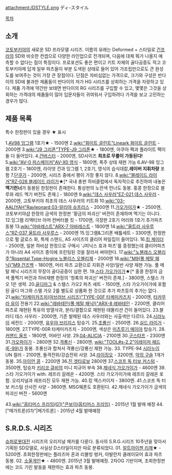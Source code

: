 attachment:/DSTYLE.png
ディ-スタイル 

[[목차]]

== 소개 ==
[[코토부키야]]의 새로운 SD 프라모델 시리즈. 이름의 유래는 Deformed + 스타일로 [[건프라]]의 SD와 비슷한 컨셉으로 다양한 라인업으로 전개되며, 다음에 대체 뭐가 나올지 예측할 수 없다는 점이 특징이다. 프로포션도 좋은 편이고 키트 자체의 골다공증도 적고 코토부키야제 답게 일부 파츠들이 부분 도색된 상태로 들어 있어 가조립만으로도 큰 완성도를 보여주는 것이 가장 큰 장점이다. 단점은 자비심없는 가격으로, 크기와 구성은 반다이의 SD에 불과한 제품들이 반다이의 저가 HG 시리즈를 상회하는 가격을 자랑하고 있다. 제품 가격에 약간만 보태면 반다이의 RG 시리즈를 구입할 수 있고, 몇몇은 그것을 상회하는 가격대의 제품들이 많아 입문자들이 귀여워서 구입하려다 가격을 보고 고민하는 경우가 많다.
== 제품 목록 ==
특수 한정판이 있을 경우 ★ 표시

1.[[AV98 잉그램]] 1호기★ - 1500엔
2.[[wiki:"화이트 글린트"Lineark 화이트 글린트]] - 2000엔
3.[[wiki:"J9 그리폰"TYPE-J9 그리폰]]★ - 1800엔, 아쿠아 팩과 플라이트 팩이 둘 다 들어있다.
4.[[건버스터]] - 2000엔, SD사이즈 '''최초로 무릎이 가동된다!'''
5.[[wiki:"AV-0 피스메이커"AV-X0 영식]] - 1800엔, 폭주 상태 재현 가능
6.AV-98 잉그램 2호기 - 1800엔, 라이엇 건과 잉그램 1, 2호기, 영식의 습식데칼,'''레이버 지휘차량''' 포함
7.[[단쿠가]] - 2000엔, 시리즈 중에서 평이 가장 좋지 않다.
8.[[wiki:"블레이드 라이거"RZ-028 블레이드 라이거]]★[* 국내 총판 하비클럽에서 독자적으로 추진하여 내놓은 '''멕기런너'''가 동봉된 한정판이 존재한다. 통상판의 노란색 런너도 동봉. 홍콩 한정으로 블루와 레드 멕기 버전도 존재.] - 1800엔
9.[[wiki:"데스 사우러"EZ-021 데스 사우러]] - 2000엔, 고토부키야 최초의 데스 사우러의 키트화
10.[[wiki:"03-AALIYAH"Rayleonard 03-알리야 슈프리스]] - 2000엔
11.[[가오가이가]]★ - 2500엔, 코토부키야샵 한정의 금색의 한정판 '황금의 파괴신' 버전이 존재하며 멕기는 아니다.
12.잉그램 리액티브 아머 컨버터블 킷 - 1700엔, 극장판 2호기 머리와 1호기 추가파츠 동봉
13.[[wiki:"아바레스트"ARX-7 아바레스트]] - 1800엔
14.[[wiki:"울트라 사우루스"RZ-037 울트라 사우루스]] - 2000엔
15.잉그램&그리폰 배틀세트 - 3300엔, 한정판으로 펄 글로스 화, 특제 스탠드, A5 사이즈의 클리어 파일집이 들어있다.
16.[[킹 제이더]] - 2500엔, 일본 하비샵 한정으로 구매시 'J피닉스 효과 파츠'를 증정했는데 클리어파츠가 아니라 A4 사이즈 종이에 프린팅된 것을 잘라서 써야한다.
17.[[wiki:"노블레스 오블리주"Rosental Type-Hogire 노블리스 오블리제]] - 2000엔
18.[[wiki:"M9(풀 메탈 패닉)"M9 건즈백]] - 1800엔, 머리 파츠 교환으로 지휘관 사양/일반 사양 재현 가능. 풀 메탈 패닉 시리즈의 무장이 골다공증이 심한 편.
19.[[스타 가오가이가]]★[* 홍콩 한정의 금색 풀멕기 버전과 하비재팬 한정의 '청록의 파괴신' 버전이 존재.] - 3800엔, 스텔스 가오 1은 생략.
20.[[골디마그]] & 스텔스 가오2 파츠 세트 - 1500엔, 스타 가오가이가에 포함된 골디 마그와 스텔 가오 2를 별도로 상품화 한 것으로 추가 파츠등의 추가는 없다.
21.[[wiki:"타케미카즈치(마브러브 시리즈)"TYPE-00F 타케미카즈치]] - 2000엔, [[타카무라 유이]] 전용기
22.[[wiki:"레바테인(풀 메탈 패닉!)"ARX-8 레바테인]] - 2200엔, 클리어파츠로 재현된 특유의 방열삭과, 분리/결합으로 재현된 데몰리션 건이 들어있다.
23.블러디 데스 사우러 - 2000엔, 기존 발매된 데스 사우러와는 사출색만 다르다.
24.[[시라누이]] 세컨드 - 2000엔, [[유우야 브리지스]] 탑승기.
25.[[초룡신]] - 2500엔.
26.[[실드 라이거]] - 1800엔.
27.TYPE-00R 타케미카즈치 - 2000엔, 색상은 [[미츠루기 메이야]] 탑승기. 
28.[[커맨드 울프]] - 1800엔, 어바인 사양.
29.[[04-ALICIA]] - 2100엔
30.[[구스타프]] - 2300엔
31.[[가오파이가]] - 2800엔
32.[[격룡신]] - 2800엔, [[wiki:"TOOL#s-2.2"이레이저 헤드(E-99)]]가 동봉. 초룡신과 합쳐서 격룡신/강룡신 재현 가능.
33. TYPE-94 [[시라누이]] UN 컬러 - 2100엔, 돌격전위/강습전위 사양.
34.[[라이징오]] - 3200엔, [[악의 구슬]] 1개가 동봉.
35.[[아이언 콩]] - 2200엔
36.[[진 겟타로보]] 2800엔
37.[[스코프 독 터보 커스텀]] - 3500엔, 탑승자 [[키리코 큐비]]의 미니 피규어 부속
38.[[제네식 가오가이가]] - 4600엔
39.스타 가오가이가 with. 레프리 갈레온 - 4200엔. 스타 가오가이가에 레프리 갈레온 포함. 오리지널과 레프리진 모두 재현 가능.
40.킹 엑스카이저 - 3800엔.
41.스코프 독 터보 커스텀 산사전 사양 - 3600엔. MSG웨폰도 호환된다.
42.제네식 가오가이가 금색의 파괴신 버전 - 5600엔

43.[[wiki:"옵티머스 프라임(G1)"콘보이(옵티머스 프라임)]] - 2015년 1월 발매 예정
44. ["메가트론(G1)"|메가트론] - 2015년 4월 발매예정

== S.R.D.S. 시리즈 ==
[[슈퍼로봇대전]] 시리즈의 오리지널 메카를 다룬다. 동사의 S.R.G.시리즈 10주년을 맞아서 기획된 SD모델로, 사실상 D스타일이지만 따로 분류되었다.
01. [[알트아이젠 리제]]★ - 5200엔. 초회한정판에는 플라즈마 혼과 리볼빙 벙커, 아발란치 클레이모어 효과 파츠 동봉.
02. [[소울게인]]★ - 4800엔. 2015년 3월 발매예정. 2차OG 기반이며, 초회한정판에는 코드 기린 발동을 재현하는 효과 파츠 동봉.
